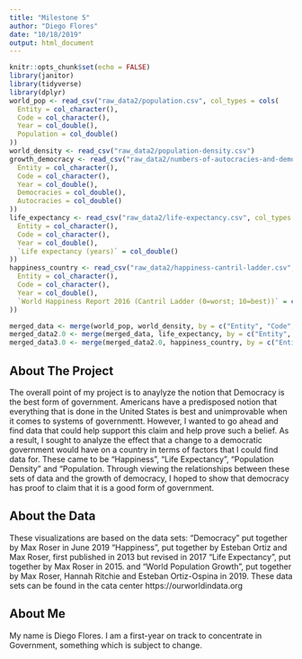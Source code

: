 ```yaml
---
title: "Milestone 5"
author: "Diego Flores"
date: "10/18/2019"
output: html_document
---
```


```r
knitr::opts_chunk$set(echo = FALSE)
library(janitor)
library(tidyverse)
library(dplyr)
world_pop <- read_csv("raw_data2/population.csv", col_types = cols(
  Entity = col_character(),
  Code = col_character(),
  Year = col_double(),
  Population = col_double()
))
world_density <- read_csv("raw_data2/population-density.csv")
growth_democracy <- read_csv("raw_data2/numbers-of-autocracies-and-democracies.csv", col_types = cols(
  Entity = col_character(),
  Code = col_character(),
  Year = col_double(),
  Democracies = col_double(),
  Autocracies = col_double()
))
life_expectancy <- read_csv("raw_data2/life-expectancy.csv", col_types = cols(
  Entity = col_character(),
  Code = col_character(),
  Year = col_double(),
  `Life expectancy (years)` = col_double()
))
happiness_country <- read_csv("raw_data2/happiness-cantril-ladder.csv", col_types = cols(
  Entity = col_character(),
  Code = col_character(),
  Year = col_double(),
  `World Happiness Report 2016 (Cantril Ladder (0=worst; 10=best))` = col_double()
))
```
```r
merged_data <- merge(world_pop, world_density, by = c("Entity", "Code", "Year"))
merged_data2.0 <- merge(merged_data, life_expectancy, by = c("Entity", "Code", "Year"))
merged_data3.0 <- merge(merged_data2.0, happiness_country, by = c("Entity", "Code", "Year"))

```


## About The Project
The overall point of my project is to anaylyze the notion that Democracy is the best form of government. Americans have a predisposed notion that everything that is done in the United States is best and unimprovable when it comes to systems of governmentt. However, I wanted to go ahead and find data that could help support this claim and help prove such a belief. As a result, I sought to analyze the effect that a change to a democratic government would have on a country in terms of factors that I could find data for. These came to be "Happiness", "Life Expectancy", "Population Density" and "Population. Through viewing the relationships between these sets of data and the growth of democracy, I hoped to show that democracy has proof to claim that it is a good form of government.

## About the Data
These visualizations are based on the data sets: 
"Democracy" put together by Max Roser in June 2019
"Happiness", put together by Esteban Ortiz and Max Roser, first published in 2013 but revised in 2017 
"Life Expectancy", put together by Max Roser in 2015.
and "World Population Growth", put together by Max Roser, Hannah Ritchie and Esteban Ortiz-Ospina in 2019.
These data sets can be found in the cata center https://ourworldindata.org

## About Me
My name is Diego Flores. I am a first-year on track to concentrate in Government, something which is subject to change.


